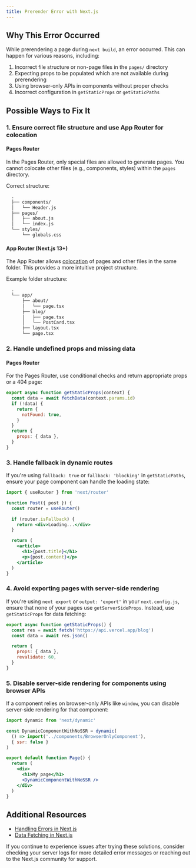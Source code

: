 ```yaml
---
title: Prerender Error with Next.js
---
```


## Why This Error Occurred

While prerendering a page during `next build`, an error occurred. This can happen for various reasons, including:

1. Incorrect file structure or non-page files in the `pages/` directory
2. Expecting props to be populated which are not available during prerendering
3. Using browser-only APIs in components without proper checks
4. Incorrect configuration in `getStaticProps` or `getStaticPaths`

## Possible Ways to Fix It

### 1. Ensure correct file structure and use App Router for colocation

#### Pages Router

In the Pages Router, only special files are allowed to generate pages. You cannot colocate other files (e.g., components, styles) within the `pages` directory.

Correct structure:

```txt
  .
  ├── components/
  │   └── Header.js
  ├── pages/
  │   ├── about.js
  │   └── index.js
  └── styles/
      └── globals.css
```

#### App Router (Next.js 13+)

The App Router allows [colocation](/docs/app/getting-started/project-structure#colocation) of pages and other files in the same folder. This provides a more intuitive project structure.

Example folder structure:

```txt
  .
  └── app/
      ├── about/
      │   └── page.tsx
      ├── blog/
      │   ├── page.tsx
      │   └── PostCard.tsx
      ├── layout.tsx
      └── page.tsx
```

### 2. Handle undefined props and missing data

#### Pages Router

For the Pages Router, use conditional checks and return appropriate props or a 404 page:

```jsx
export async function getStaticProps(context) {
  const data = await fetchData(context.params.id)
  if (!data) {
    return {
      notFound: true,
    }
  }
  return {
    props: { data },
  }
}
```

### 3. Handle fallback in dynamic routes

If you're using `fallback: true` or `fallback: 'blocking'` in `getStaticPaths`, ensure your page component can handle the loading state:

```jsx
import { useRouter } from 'next/router'

function Post({ post }) {
  const router = useRouter()

  if (router.isFallback) {
    return <div>Loading...</div>
  }

  return (
    <article>
      <h1>{post.title}</h1>
      <p>{post.content}</p>
    </article>
  )
}
```

### 4. Avoid exporting pages with server-side rendering

If you're using `next export` or `output: 'export'` in your `next.config.js`, ensure that none of your pages use `getServerSideProps`. Instead, use `getStaticProps` for data fetching:

```jsx
export async function getStaticProps() {
  const res = await fetch('https://api.vercel.app/blog')
  const data = await res.json()

  return {
    props: { data },
    revalidate: 60,
  }
}
```

### 5. Disable server-side rendering for components using browser APIs

If a component relies on browser-only APIs like `window`, you can disable server-side rendering for that component:

```jsx
import dynamic from 'next/dynamic'

const DynamicComponentWithNoSSR = dynamic(
  () => import('../components/BrowserOnlyComponent'),
  { ssr: false }
)

export default function Page() {
  return (
    <div>
      <h1>My page</h1>
      <DynamicComponentWithNoSSR />
    </div>
  )
}
```

## Additional Resources

- [Handling Errors in Next.js](/docs/app/getting-started/error-handling)
- [Data Fetching in Next.js](/docs/app/getting-started/fetching-data)

If you continue to experience issues after trying these solutions, consider checking your server logs for more detailed error messages or reaching out to the Next.js community for support.
